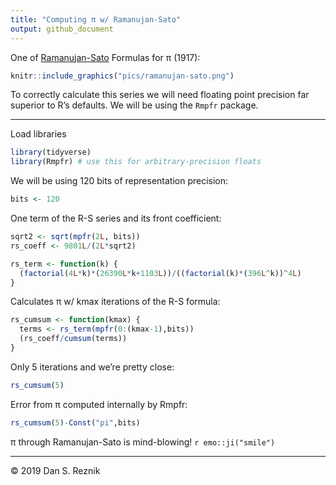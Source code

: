 ```yaml
---
title: "Computing π w/ Ramanujan-Sato"
output: github_document
---
```


One of [Ramanujan-Sato](https://en.wikipedia.org/wiki/Ramanujan%E2%80%93Sato_series) Formulas for π (1917):

```r
knitr::include_graphics("pics/ramanujan-sato.png")
```

To correctly calculate this series we will need floating point precision far superior to R's defaults. We will be using the `Rmpfr` package.

***

Load libraries

```r
library(tidyverse)
library(Rmpfr) # use this for arbitrary-precision floats
```

We will be using 120 bits of representation precision:

```r
bits <- 120
```

One term of the R-S series and its front coefficient:

```r
sqrt2 <- sqrt(mpfr(2L, bits))
rs_coeff <- 9801L/(2L*sqrt2)

rs_term <- function(k) {
  (factorial(4L*k)*(26390L*k+1103L))/((factorial(k)*(396L^k))^4L)
}
```

Calculates π w/ kmax iterations of the R-S formula:

```r
rs_cumsum <- function(kmax) {
  terms <- rs_term(mpfr(0:(kmax-1),bits))
  (rs_coeff/cumsum(terms))
}
```

Only 5 iterations and we're pretty close:

```r
rs_cumsum(5)
```

Error from π computed internally by Rmpfr:

```r
rs_cumsum(5)-Const("pi",bits)
```

π through Ramanujan-Sato is mind-blowing! `r emo::ji("smile")`

*** 

© 2019 Dan S. Reznik
